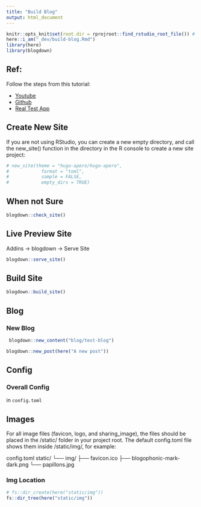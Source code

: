 ```yaml
---
title: "Build Blog"
output: html_document
---
```


```r
knitr::opts_knit$set(root.dir = rprojroot::find_rstudio_root_file()) # Set WD to Root
here::i_am("_dev/build-blog.Rmd")
library(here)
library(blogdown)
```

## Ref:

Follow the steps from this tutorial:

-  [Youtube](https://www.youtube.com/watch?v=MrW5XFf7aps&t=1263)
-  [Github](https://github.com/ivelasq/2022-01-25_building-a-blog-with-r)   
-  [Real Test App](https://hugo-apero-docs.netlify.app)

## Create New Site

If you are not using RStudio, you can create a new empty directory, and call the new_site() function in the directory in the R console to create a new site project:

```r
# new_site(theme = "hugo-apero/hugo-apero", 
#            format = "toml",
#            sample = FALSE,
#            empty_dirs = TRUE)
```


## When not Sure

```r
blogdown::check_site()
```


## Live Preview Site

Addins -> blogdown -> Serve Site

```r
blogdown::serve_site()
```

## Build Site

```r
blogdown::build_site()
```


## Blog

### New Blog

```r
 blogdown::new_content("blog/test-blog")
```

```r
blogdown::new_post(here("A new post"))
```



## Config

### Overall Config

in `config.toml`


## Images

For all image files (favicon, logo, and sharing_image), the files should be placed in the /static/ folder in your project root. The default config.toml file shows them inside /static/img/, for example:

config.toml
static/
└── img/
    ├── favicon.ico 
    ├── blogophonic-mark-dark.png
    └── papillons.jpg
    
### Img Location
    
```r
# fs::dir_create(here("static/img"))
fs::dir_tree(here("static/img"))
```
    
    
    
    
    
